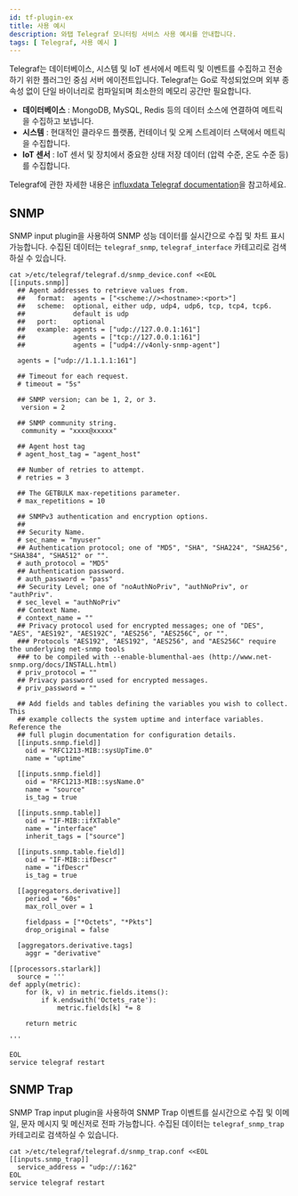 ```yaml
---
id: tf-plugin-ex
title: 사용 예시
description: 와탭 Telegraf 모니터링 서비스 사용 예시를 안내합니다.
tags: [ Telegraf, 사용 예시 ]
---
```


Telegraf는 데이터베이스, 시스템 및 IoT 센서에서 메트릭 및 이벤트를 수집하고 전송하기 위한 플러그인 중심 서버 에이전트입니다. Telegraf는 Go로 작성되었으며 외부 종속성 없이 단일 바이너리로 컴파일되며 최소한의 메모리 공간만 필요합니다.

* **데이터베이스** : MongoDB, MySQL, Redis 등의 데이터 소스에 연결하여 메트릭을 수집하고 보냅니다.
* **시스템** : 현대적인 클라우드 플랫폼, 컨테이너 및 오케 스트레이터 스택에서 메트릭을 수집합니다.
* **IoT 센서** : IoT 센서 및 장치에서 중요한 상태 저장 데이터 (압력 수준, 온도 수준 등)를 수집합니다.

Telegraf에 관한 자세한 내용은 [influxdata Telegraf documentation](https://docs.influxdata.com/telegraf/v1.24/)을 참고하세요.

## SNMP

SNMP input plugin을 사용하여 SNMP 성능 데이터를 실시간으로 수집 및 차트 표시 가능합니다. 수집된 데이터는 `telegraf_snmp`, `telegraf_interface` 카테고리로 검색하실 수 있습니다.

```batch title='SH'
cat >/etc/telegraf/telegraf.d/snmp_device.conf <<EOL
[[inputs.snmp]]
  ## Agent addresses to retrieve values from.
  ##   format:  agents = ["<scheme://><hostname>:<port>"]
  ##   scheme:  optional, either udp, udp4, udp6, tcp, tcp4, tcp6.
  ##            default is udp
  ##   port:    optional
  ##   example: agents = ["udp://127.0.0.1:161"]
  ##            agents = ["tcp://127.0.0.1:161"]
  ##            agents = ["udp4://v4only-snmp-agent"]

  agents = ["udp://1.1.1.1:161"]

  ## Timeout for each request.
  # timeout = "5s"

  ## SNMP version; can be 1, 2, or 3.
   version = 2

  ## SNMP community string.
   community = "xxxx@xxxxx"

  ## Agent host tag
  # agent_host_tag = "agent_host"

  ## Number of retries to attempt.
  # retries = 3

  ## The GETBULK max-repetitions parameter.
  # max_repetitions = 10

  ## SNMPv3 authentication and encryption options.
  ##
  ## Security Name.
  # sec_name = "myuser"
  ## Authentication protocol; one of "MD5", "SHA", "SHA224", "SHA256", "SHA384", "SHA512" or "".
  # auth_protocol = "MD5"
  ## Authentication password.
  # auth_password = "pass"
  ## Security Level; one of "noAuthNoPriv", "authNoPriv", or "authPriv".
  # sec_level = "authNoPriv"
  ## Context Name.
  # context_name = ""
  ## Privacy protocol used for encrypted messages; one of "DES", "AES", "AES192", "AES192C", "AES256", "AES256C", or "".
  ### Protocols "AES192", "AES192", "AES256", and "AES256C" require the underlying net-snmp tools
  ### to be compiled with --enable-blumenthal-aes (http://www.net-snmp.org/docs/INSTALL.html)
  # priv_protocol = ""
  ## Privacy password used for encrypted messages.
  # priv_password = ""

  ## Add fields and tables defining the variables you wish to collect.  This
  ## example collects the system uptime and interface variables.  Reference the
  ## full plugin documentation for configuration details.
  [[inputs.snmp.field]]
    oid = "RFC1213-MIB::sysUpTime.0"
    name = "uptime"

  [[inputs.snmp.field]]
    oid = "RFC1213-MIB::sysName.0"
    name = "source"
    is_tag = true

  [[inputs.snmp.table]]
    oid = "IF-MIB::ifXTable"
    name = "interface"
    inherit_tags = ["source"]

  [[inputs.snmp.table.field]]
    oid = "IF-MIB::ifDescr"
    name = "ifDescr"
    is_tag = true

  [[aggregators.derivative]]
    period = "60s"
    max_roll_over = 1

    fieldpass = ["*Octets", "*Pkts"]
    drop_original = false

  [aggregators.derivative.tags]
    aggr = "derivative"

[[processors.starlark]]
  source = '''
def apply(metric):
    for (k, v) in metric.fields.items():
        if k.endswith('Octets_rate'):
            metric.fields[k] *= 8

    return metric

'''

EOL
service telegraf restart
```

## SNMP Trap

SNMP Trap input plugin을 사용하여 SNMP Trap 이벤트를 실시간으로 수집 및 이메일, 문자 메시지 및 메신저로 전파 가능합니다. 수집된 데이터는 `telegraf_snmp_trap` 카테고리로 검색하실 수 있습니다.

```batch title='SH'
cat >/etc/telegraf/telegraf.d/snmp_trap.conf <<EOL
[[inputs.snmp_trap]]
  service_address = "udp://:162"
EOL
service telegraf restart
```